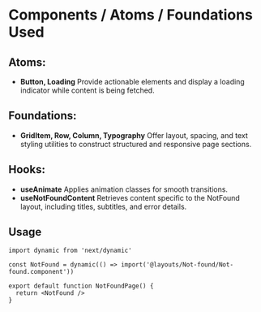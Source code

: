 
<Meta title='Layouts/Not-found' />

# Components / Atoms / Foundations Used

## Atoms:

- **Button, Loading**
  Provide actionable elements and display a loading indicator while content is being fetched.

## Foundations:

- **GridItem, Row, Column, Typography**
  Offer layout, spacing, and text styling utilities to construct structured and responsive page sections.

## Hooks:

- **useAnimate**
  Applies animation classes for smooth transitions.
- **useNotFoundContent**
  Retrieves content specific to the NotFound layout, including titles, subtitles, and error details.

## Usage

```tsx
import dynamic from 'next/dynamic'

const NotFound = dynamic(() => import('@layouts/Not-found/Not-found.component'))

export default function NotFoundPage() {
  return <NotFound />
}
```
